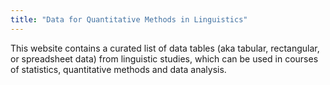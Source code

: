 ```yaml
---
title: "Data for Quantitative Methods in Linguistics"
---
```


This website contains a curated list of data tables (aka tabular, rectangular, or spreadsheet data) from linguistic studies, which can be used in courses of statistics, quantitative methods and data analysis.
